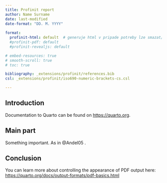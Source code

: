 ```yaml
---
title: Profinit report 
author: Name Surname
date: last-modified
date-format: "DD. M. YYYY"
  
format:
  profinit-html: default  # generuje html v pripade potreby lze smazat/zakomentovat a odkomentovat pdf
  #profinit-pdf: default
  #profinit-revealjs: default

# embed-resources: true
# smooth-scroll: true
# toc: true

bibliography: _extensions/profinit/references.bib
csl: _extensions/profinit/iso690-numeric-brackets-cs.csl

---
```





## Introduction

Documentation to Quarto can be found on <https://quarto.org>.

## Main part

Something important. As in @Andel05 .

## Conclusion

You can learn more about controlling the appearance of PDF output here: <https://quarto.org/docs/output-formats/pdf-basics.html>

